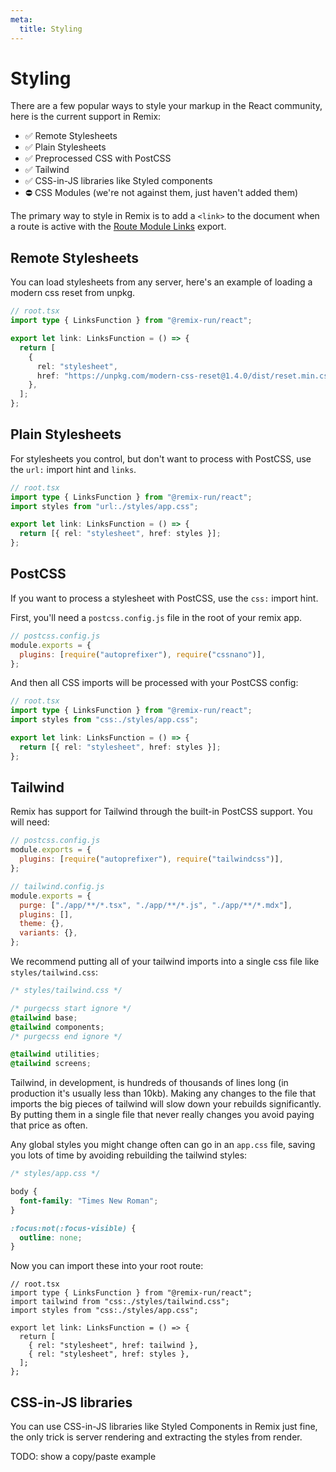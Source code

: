 ```yaml
---
meta:
  title: Styling
---
```


# Styling

There are a few popular ways to style your markup in the React community, here is the current support in Remix:

- ✅ Remote Stylesheets
- ✅ Plain Stylesheets
- ✅ Preprocessed CSS with PostCSS
- ✅ Tailwind
- ✅ CSS-in-JS libraries like Styled components
- ⛔️ CSS Modules (we're not against them, just haven't added them)

The primary way to style in Remix is to add a `<link>` to the document when a route is active with the [Route Module Links](/dashboard/docs/route-module#links) export.

## Remote Stylesheets

You can load stylesheets from any server, here's an example of loading a modern css reset from unpkg.

```ts
// root.tsx
import type { LinksFunction } from "@remix-run/react";

export let link: LinksFunction = () => {
  return [
    {
      rel: "stylesheet",
      href: "https://unpkg.com/modern-css-reset@1.4.0/dist/reset.min.css",
    },
  ];
};
```

## Plain Stylesheets

For stylesheets you control, but don't want to process with PostCSS, use the `url:` import hint and `links`.

```ts
// root.tsx
import type { LinksFunction } from "@remix-run/react";
import styles from "url:./styles/app.css";

export let link: LinksFunction = () => {
  return [{ rel: "stylesheet", href: styles }];
};
```

## PostCSS

If you want to process a stylesheet with PostCSS, use the `css:` import hint.

First, you'll need a `postcss.config.js` file in the root of your remix app.

```js
// postcss.config.js
module.exports = {
  plugins: [require("autoprefixer"), require("cssnano")],
};
```

And then all CSS imports will be processed with your PostCSS config:

```ts
// root.tsx
import type { LinksFunction } from "@remix-run/react";
import styles from "css:./styles/app.css";

export let link: LinksFunction = () => {
  return [{ rel: "stylesheet", href: styles }];
};
```

## Tailwind

Remix has support for Tailwind through the built-in PostCSS support. You will need:

```js
// postcss.config.js
module.exports = {
  plugins: [require("autoprefixer"), require("tailwindcss")],
};
```

```js
// tailwind.config.js
module.exports = {
  purge: ["./app/**/*.tsx", "./app/**/*.js", "./app/**/*.mdx"],
  plugins: [],
  theme: {},
  variants: {},
};
```

We recommend putting all of your tailwind imports into a single css file like `styles/tailwind.css`:

```css
/* styles/tailwind.css */

/* purgecss start ignore */
@tailwind base;
@tailwind components;
/* purgecss end ignore */

@tailwind utilities;
@tailwind screens;
```

Tailwind, in development, is hundreds of thousands of lines long (in production it's usually less than 10kb). Making any changes to the file that imports the big pieces of tailwind will slow down your rebuilds significantly. By putting them in a single file that never really changes you avoid paying that price as often.

Any global styles you might change often can go in an `app.css` file, saving you lots of time by avoiding rebuilding the tailwind styles:

```css
/* styles/app.css */

body {
  font-family: "Times New Roman";
}

:focus:not(:focus-visible) {
  outline: none;
}
```

Now you can import these into your root route:

```tsx
// root.tsx
import type { LinksFunction } from "@remix-run/react";
import tailwind from "css:./styles/tailwind.css";
import styles from "css:./styles/app.css";

export let link: LinksFunction = () => {
  return [
    { rel: "stylesheet", href: tailwind },
    { rel: "stylesheet", href: styles },
  ];
};
```

## CSS-in-JS libraries

You can use CSS-in-JS libraries like Styled Components in Remix just fine, the only trick is server rendering and extracting the styles from render.

TODO: show a copy/paste example
